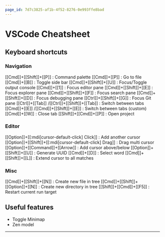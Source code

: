 ```yaml
---
page_id: 7d7c3825-af1b-4f52-8276-0e993ffe8bad
---
```


# VSCode Cheatsheet
## Keyboard shortcuts
### Navigation
[[Cmd]]+[[Shift]]+[[P]] 
: Command palette 
[[Cmd]]+[[P]] 
: Go to file 
[[Cmd]]+[[B]] 
: Toggle side bar 
[[Cmd]]+[[Shift]]+[[U]] 
: Focus/Toggle output console 
[[Cmd]]+[[1]] 
: Focus editor pane 
[[Cmd]]+[[Shift]]+[[E]] 
: Focus explorer pane 
[[Cmd]]+[[Shift]]+[[F]] 
: Focus search pane 
[[Cmd]]+[[Shift]]+[[D]] 
: Focus debugging pane 
[[Ctrl]]+[[Shift]]+[[G]] 
: Focus Git pane 
[[Ctrl]]+[[Tab]] /[[Ctrl]]+[[Shift]]+[[Tab]]
: Switch between tabs 
[[Cmd]]+[[E]] /[[Cmd]]+[[Shift]]+[[E]]
: Switch between tabs (custom) 
[[Cmd]]+[[W]] 
: Close tab 
[[Shift]]+[[Cmd]]+[[P]] 
: Open project 

### Editor
[[Option]]+[[:mdi[cursor-default-click] Click]] 
: Add another cursor 
[[Option]]+[[Shift]]+[[:mdi[cursor-default-click] Drag]] 
: Drag multi cursor 
[[Option]]+[[Command]]+[[Arrow]]
: Add cursor above/below 
[[Option]]+[[Shift]]+[[U]] 
: Generate UUID 
[[Cmd]]+[[D]] 
: Select word 
[[Cmd]]+[[Shift]]+[[L]]
: Extend cursor to all matches

### Misc
[[Cmd]]+[[Shift]]+[[N]] 
: Create new file in tree 
[[Cmd]]+[[Shift]]+[[Option]]+[[N]] 
: Create new directory in tree 
[[Shift]]+[[Cmd]]+[[F5]] 
: Restart current run target 

## Useful features
- Toggle Minimap
- Zen model

---